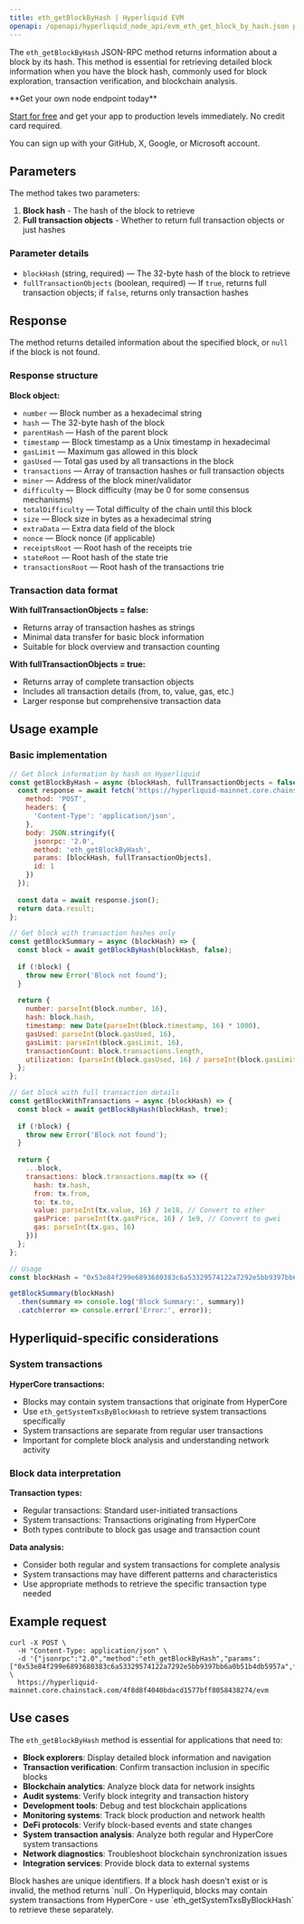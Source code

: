 ```yaml
---
title: eth_getBlockByHash | Hyperliquid EVM
openapi: /openapi/hyperliquid_node_api/evm_eth_get_block_by_hash.json post /evm
---
```


The `eth_getBlockByHash` JSON-RPC method returns information about a block by its hash. This method is essential for retrieving detailed block information when you have the block hash, commonly used for block exploration, transaction verification, and blockchain analysis.

<Check>
**Get your own node endpoint today**

[Start for free](https://console.chainstack.com/) and get your app to production levels immediately. No credit card required.

You can sign up with your GitHub, X, Google, or Microsoft account.
</Check>

## Parameters

The method takes two parameters:

1. **Block hash** - The hash of the block to retrieve
2. **Full transaction objects** - Whether to return full transaction objects or just hashes

### Parameter details

* `blockHash` (string, required) — The 32-byte hash of the block to retrieve
* `fullTransactionObjects` (boolean, required) — If `true`, returns full transaction objects; if `false`, returns only transaction hashes

## Response

The method returns detailed information about the specified block, or `null` if the block is not found.

### Response structure

**Block object:**
- `number` — Block number as a hexadecimal string
- `hash` — The 32-byte hash of the block
- `parentHash` — Hash of the parent block
- `timestamp` — Block timestamp as a Unix timestamp in hexadecimal
- `gasLimit` — Maximum gas allowed in this block
- `gasUsed` — Total gas used by all transactions in the block
- `transactions` — Array of transaction hashes or full transaction objects
- `miner` — Address of the block miner/validator
- `difficulty` — Block difficulty (may be 0 for some consensus mechanisms)
- `totalDifficulty` — Total difficulty of the chain until this block
- `size` — Block size in bytes as a hexadecimal string
- `extraData` — Extra data field of the block
- `nonce` — Block nonce (if applicable)
- `receiptsRoot` — Root hash of the receipts trie
- `stateRoot` — Root hash of the state trie
- `transactionsRoot` — Root hash of the transactions trie

### Transaction data format

**With fullTransactionObjects = false:**
- Returns array of transaction hashes as strings
- Minimal data transfer for basic block information
- Suitable for block overview and transaction counting

**With fullTransactionObjects = true:**
- Returns array of complete transaction objects
- Includes all transaction details (from, to, value, gas, etc.)
- Larger response but comprehensive transaction data

## Usage example

### Basic implementation

```javascript
// Get block information by hash on Hyperliquid
const getBlockByHash = async (blockHash, fullTransactionObjects = false) => {
  const response = await fetch('https://hyperliquid-mainnet.core.chainstack.com/YOUR_ENDPOINT/evm', {
    method: 'POST',
    headers: {
      'Content-Type': 'application/json',
    },
    body: JSON.stringify({
      jsonrpc: '2.0',
      method: 'eth_getBlockByHash',
      params: [blockHash, fullTransactionObjects],
      id: 1
    })
  });
  
  const data = await response.json();
  return data.result;
};

// Get block with transaction hashes only
const getBlockSummary = async (blockHash) => {
  const block = await getBlockByHash(blockHash, false);
  
  if (!block) {
    throw new Error('Block not found');
  }
  
  return {
    number: parseInt(block.number, 16),
    hash: block.hash,
    timestamp: new Date(parseInt(block.timestamp, 16) * 1000),
    gasUsed: parseInt(block.gasUsed, 16),
    gasLimit: parseInt(block.gasLimit, 16),
    transactionCount: block.transactions.length,
    utilization: (parseInt(block.gasUsed, 16) / parseInt(block.gasLimit, 16)) * 100
  };
};

// Get block with full transaction details
const getBlockWithTransactions = async (blockHash) => {
  const block = await getBlockByHash(blockHash, true);
  
  if (!block) {
    throw new Error('Block not found');
  }
  
  return {
    ...block,
    transactions: block.transactions.map(tx => ({
      hash: tx.hash,
      from: tx.from,
      to: tx.to,
      value: parseInt(tx.value, 16) / 1e18, // Convert to ether
      gasPrice: parseInt(tx.gasPrice, 16) / 1e9, // Convert to gwei
      gas: parseInt(tx.gas, 16)
    }))
  };
};

// Usage
const blockHash = "0x53e84f299e6893680383c6a53329574122a7292e5bb9397bb6a0b51b4db5957a";

getBlockSummary(blockHash)
  .then(summary => console.log('Block Summary:', summary))
  .catch(error => console.error('Error:', error));
```

## Hyperliquid-specific considerations

### System transactions

**HyperCore transactions:**
- Blocks may contain system transactions that originate from HyperCore
- Use `eth_getSystemTxsByBlockHash` to retrieve system transactions specifically
- System transactions are separate from regular user transactions
- Important for complete block analysis and understanding network activity

### Block data interpretation

**Transaction types:**
- Regular transactions: Standard user-initiated transactions
- System transactions: Transactions originating from HyperCore
- Both types contribute to block gas usage and transaction count

**Data analysis:**
- Consider both regular and system transactions for complete analysis
- System transactions may have different patterns and characteristics
- Use appropriate methods to retrieve the specific transaction type needed

## Example request

```shell Shell
curl -X POST \
  -H "Content-Type: application/json" \
  -d '{"jsonrpc":"2.0","method":"eth_getBlockByHash","params":["0x53e84f299e6893680383c6a53329574122a7292e5bb9397bb6a0b51b4db5957a",false],"id":1}' \
  https://hyperliquid-mainnet.core.chainstack.com/4f8d8f4040bdacd1577bff8058438274/evm
```

## Use cases

The `eth_getBlockByHash` method is essential for applications that need to:

* **Block explorers**: Display detailed block information and navigation
* **Transaction verification**: Confirm transaction inclusion in specific blocks
* **Blockchain analytics**: Analyze block data for network insights
* **Audit systems**: Verify block integrity and transaction history
* **Development tools**: Debug and test blockchain applications
* **Monitoring systems**: Track block production and network health
* **DeFi protocols**: Verify block-based events and state changes
* **System transaction analysis**: Analyze both regular and HyperCore system transactions
* **Network diagnostics**: Troubleshoot blockchain synchronization issues
* **Integration services**: Provide block data to external systems

<Note>
Block hashes are unique identifiers. If a block hash doesn't exist or is invalid, the method returns `null`. On Hyperliquid, blocks may contain system transactions from HyperCore - use `eth_getSystemTxsByBlockHash` to retrieve these separately.
</Note>